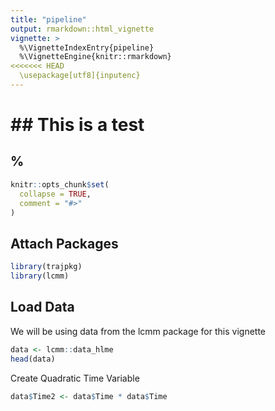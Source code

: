 ```yaml
---
title: "pipeline"
output: rmarkdown::html_vignette
vignette: >
  %\VignetteIndexEntry{pipeline}
  %\VignetteEngine{knitr::rmarkdown}
<<<<<<< HEAD
  \usepackage[utf8]{inputenc}
---
```

## This is a test
=======
  %\VignetteEncoding{UTF-8}
---



```r
knitr::opts_chunk$set(
  collapse = TRUE,
  comment = "#>"
)
```


## Attach Packages

```r
library(trajpkg)
library(lcmm)

```

## Load Data

We will be using data from the lcmm package for this vignette

```r
data <- lcmm::data_hlme
head(data)
```

Create Quadratic Time Variable

```r
data$Time2 <- data$Time * data$Time
```



